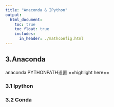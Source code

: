 ```yaml
---
title: "Anaconda & IPython"
output:
  html_document:
    toc: true
    toc_float: true
    includes:
      in_header: ./mathconfig.html
---
```


## 3.Anaconda

anaconda PYTHONPATH设置
==highlight here==

### 3.1 Ipython

### 3.2 Conda